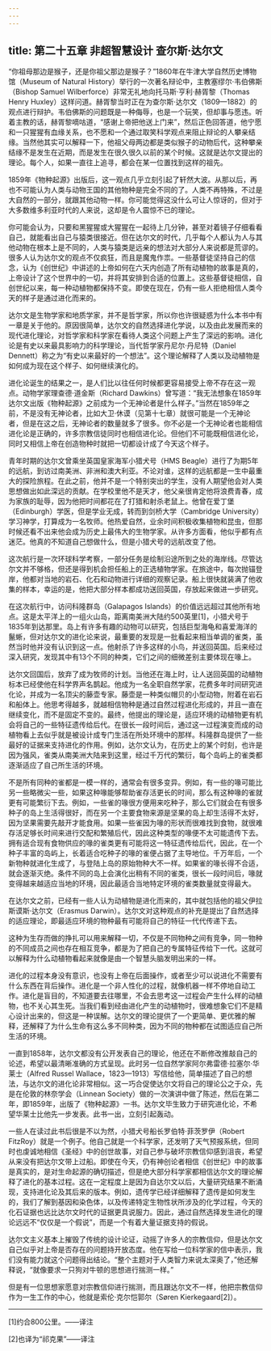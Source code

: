 ```yaml
---
---
---
```

title: 第二十五章 非超智慧设计 查尔斯·达尔文
---




“你祖母那边是猴子，还是你祖父那边是猴子？”1860年在牛津大学自然历史博物馆（Museum of Natural History）举行的一次著名辩论中，主教塞缪尔·韦伯佛斯（Bishop Samuel Wilberforce）非常无礼地向托马斯·亨利·赫胥黎（Thomas Henry Huxley）这样问道。赫胥黎当时正在为查尔斯·达尔文（1809—1882）的观点进行辩护。韦伯佛斯的问题既是一种侮辱，也是一个玩笑，但却事与愿违。听着主教的话，赫胥黎嘀咕道，“感谢上帝把他送上门来”，然后正色回答道，他宁愿和一只猩猩有血缘关系，也不愿和一个通过取笑科学观点来阻止辩论的人攀亲结缘。当然他其实可以解释一下，他祖父母两边都是类似猴子的动物后代，这种攀亲结缘不是发生在近期，而是发生在很久很久以前的某个时候。这就是达尔文提出的理论。每个人，如果一直往上追寻，都会在某一位置找到这样的祖先。

1859年《物种起源》出版后，这一观点几乎立刻引起了轩然大波。从那以后，再也不可能认为人类与动物王国的其他物种是完全不同的了。人类不再特殊，不过是大自然的一部分，就跟其他动物一样。你可能觉得这没什么可让人惊讶的，但对于大多数维多利亚时代的人来说，这却是令人震惊不已的理论。

你可能会认为，只要和黑猩猩或大猩猩在一起待上几分钟，甚至对着镜子仔细看看自己，就能看出自己与猿类很接近。但在达尔文的时代，几乎每个人都认为人与其他动物在根本上是不同的，人类与猿类是远亲的想法对大部分人来说都是荒谬的。很多人认为达尔文的观点不仅疯狂，而且是魔鬼作祟。一些基督徒坚持自己的信念，认为《创世纪》中讲述的上帝如何在六天内创造了所有动植物的故事是真的，上帝设计了这个世界中的一切，并将其安排到合适的位置上。这些基督徒相信，自创世纪以来，每一种动植物都保持不变。即使在现在，仍有一些人拒绝相信人类今天的样子是通过进化而来的。

达尔文是生物学家和地质学家，并不是哲学家，所以你也许很疑惑为什么本书中有一章是关于他的。原因很简单，达尔文的自然选择进化学说，以及由此发展而来的现代进化理论，对哲学家和科学家在看待人类这个问题上产生了深远的影响。进化论是有史以来最具影响力的科学理论，当代哲学家丹尼尔·丹尼特（Daniel Dennett）称之为“有史以来最好的一个想法”。这个理论解释了人类以及动植物是如何成为现在这个样子、如何继续演化的。

进化论诞生的结果之一，是人们比以往任何时候都更容易接受上帝不存在这一观点。动物学家理查德·道金斯（Richard Dawkins）曾写道：“我无法想象在1859年达尔文出版《物种起源》之前成为一个无神论者是什么样子。”当然在1859年之前，不是没有无神论者，比如大卫·休谟（见第十七章）就很可能是一个无神论者，但是在这之后，无神论者的数量就多了很多。你不必是一个无神论者也能相信进化论是正确的，许多宗教信徒同时也相信进化论。但他们不可能既相信进化论，同时又相信上帝在创造物种时就把一切都设计成了今天这个样子。

青年时期的达尔文曾乘坐英国皇家海军小猎犬号（HMS Beagle）进行了为期5年的远航，到访过南美洲、非洲和澳大利亚。不论对谁，这样的远航都是一生中最重大的探险旅程。在此之前，他并不是一个特别突出的学生，没有人期望他会对人类思想做出如此深远的贡献。在学校里他不是天才，他父亲很肯定他将浪费青春，成为家族的耻辱，因为他把时间都花在了打猎和射杀老鼠上。他曾在爱丁堡（Edinburgh）学医，但是学业无成，转而到剑桥大学（Cambridge University）学习神学，打算成为一名牧师。他热爱自然，业余时间积极收集植物和昆虫，但那时候还看不出来他会成为历史上最伟大的生物学家。从许多方面看，他似乎都有点迷茫。他真的不知道自己想做什么，但是小猎犬号的远航改变了他。

这次航行是一次环球科学考察，一部分任务是绘制沿途所到之处的海岸线。尽管达尔文并不够格，但还是得到机会担任船上的正选植物学家。在旅途中，每次抛锚登岸，他都对当地的岩石、化石和动物进行详细的观察记录。船上很快就装满了他收集的样本，幸运的是，他把大部分样本都成功送回英国，存放起来做进一步研究。

在这次航行中，访问科隆群岛（Galapagos Islands）的价值远远超过其他所有地点。这是太平洋上的一组火山岛，距离南美洲大陆约500英里[1]，小猎犬号于1835年到达那里。岛上有许多有趣的动物可以研究，包括巨型海龟和喜爱海洋的鬣蜥，但对达尔文的进化论来说，最重要的发现是一批看起来相当单调的雀类，虽然当时他并没有认识到这一点。他射杀了许多这样的小鸟，并送回英国。后来经过深入研究，发现其中有13个不同的种类，它们之间的细微差别主要体现在喙上。

达尔文回国后，放弃了成为牧师的计划。当他还在海上时，让人送回英国的动植物标本已经使他在科学界声名鹊起。他成为一名全职自然学家，花费多年时间研究进化论，并成为一名顶尖的藤壶专家。藤壶是一种类似帽贝的小型动物，附着在岩石和船体上。他思考得越多，就越相信物种是通过自然过程进化形成的，并且一直在继续变化，而不是固定不变的。最终，他提出的理论是，适应环境的动植物更有机会将自己的一些特征遗传给后代。在很长一段时间后，通过这一过程演变而成的动植物看上去似乎就是被设计成专门生活在所处环境中的那样。科隆群岛提供了一些最好的证据来支持进化的作用。例如，达尔文认为，在历史上的某个时刻，也许是因为强风，雀类从南美洲大陆来到这里，经过千万代的繁衍，每个岛屿上的雀类都逐渐适应了自己所生活的环境。

不是所有同种的雀都是一模一样的，通常会有很多变异。例如，有一些的喙可能比另一些略微尖一些，如果这种喙能够帮助雀存活更长的时间，那么有这种喙的雀就更有可能繁衍下去。例如，一些雀的喙很方便用来吃种子，那么它们就会在有很多种子的岛上生活得很好，而在另一个主要食物来源是坚果的岛上却生活得不太好，因为坚果需要先敲开才能食用。如果一些雀因为喙的形状而很难找到食物，就很难存活足够长时间来进行交配和繁殖后代，因此这种类型的喙便不太可能遗传下去。拥有适合现有食物供应的喙的雀类更有可能将这一特征遗传给后代，因此，在一个种子丰富的岛屿上，长着适合吃种子的喙的雀便占据了主导地位。千万年后，一个新物种就进化生成了，与登陆上岛的原始物种大不一样。如果雀的喙长得不合适，就会逐渐灭绝。条件不同的岛上会演化出稍有不同的雀类，很长一段时间后，喙就变得越来越适应当地的环境，因此最适合当地特定环境的雀类数量就变得最大。

在达尔文之前，已经有一些人认为动植物是进化而来的，其中就包括他的祖父伊拉斯谟斯·达尔文（Erasmus Darwin）。达尔文对这种观点的补充是提出了自然选择的适应理论，即最适应环境的物种最有可能将自己的特征一代代传递下去。

这种为生存而做的挣扎可以用来解释一切，不仅是不同物种之间有竞争，同一物种的不同成员之间也存在相互竞争，都是为了把自己的专属特征传给下一代。这就可以解释为什么动植物看起来就像是由一个智慧头脑发明出来的一样。

进化的过程本身没有意识，也没有上帝在后面操作，或者至少可以说进化不需要有什么东西在背后操作。进化是一个非人性化的过程，就像机器一样不停地自动工作。进化是盲目的，不知道要去往哪里，不会去思考这一过程会产生什么样的动植物，也不关心其生死。当我们看到经由进化产生的动植物时，很难想象它们不是精心设计出来的，但这是一种误解。达尔文的理论提供了一个更简单、更优雅的解释，还解释了为什么生命有这么多不同种类，因为不同的物种都在试图适应自己所生活的环境。

一直到1858年，达尔文都没有公开发表自己的理论，他还在不断修改推敲自己的论述，希望以最清晰准确的方式呈现。此时另一位自然学家阿尔弗雷德·拉塞尔·华莱士（Alfred Russel Wallace，1823—1913）写信给他，简单描述了自己的想法，与达尔文的进化论非常相似。这一巧合促使达尔文将自己的理论公之于众，先是在伦敦的林奈学会（Linnean Society）做的一次演讲中做了陈述，然后在第二年，即1859年，出版了《物种起源》一书。达尔文毕生致力于研究进化论，不希望华莱士比他先一步发表。此书一出，立刻引起轰动。

一些人在读过此书后很是不以为然，小猎犬号船长罗伯特·菲茨罗伊（Robert FitzRoy）就是一个例子。他自己就是一个科学家，还发明了天气预报系统，但同时也虔诚地相信《圣经》中的创世故事，对自己参与破坏宗教信仰感到沮丧，希望从来没有把达尔文带上过船。即使在今天，仍有神创论者相信《创世纪》中的故事是真实的，是对生命起源的确切描述，但是绝大部分科学家都相信达尔文的理论解释了进化的基本过程。这在一定程度上是因为自达尔文以后，大量研究结果不断涌现，支持进化论及其后来的版本。例如，遗传学已经详细解释了遗传是如何发生的，我们了解到基因和染色体，以及传递特定生物性状所涉及的化学过程，今天的化石证据也远比达尔文时代的证据更具说服力。因此，通过自然选择发生进化的理论远远不“仅仅是一个假说”，而是一个有着大量证据支持的假说。

达尔文主义基本上摧毁了传统的设计论证，动摇了许多人的宗教信仰，但是达尔文自己似乎对上帝是否存在的问题持开放态度。他在写给一位科学家的信中表示，我们没有能力就这个问题得出结论。“整个主题对于人类智力来说太深奥了，”他还解释说，“就像要求一只狗对牛顿的思想进行揣测一样。”

但是有一位思想家愿意对宗教信仰进行揣测，而且跟达尔文不一样，他把宗教信仰作为一生工作的中心，他就是索伦·克尔恺郭尔（Søren Kierkegaard[2]）。



* * *



[1]约合800公里。——译注

[2]也译为“祁克果”——译注